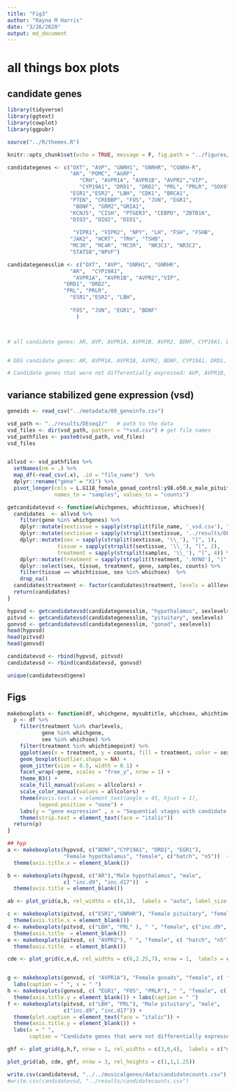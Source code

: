 ```yaml
---
title: "Fig3"
author: "Rayna M Harris"
date: "3/26/2020"
output: md_document
---
```


# all things box plots


## candidate genes

```r
library(tidyverse)
library(ggtext)
library(cowplot)
library(ggpubr)

source("../R/themes.R")

knitr::opts_chunk$set(echo = TRUE, message = F, fig.path = "../figures/")

candidategenes <- c("OXT", "AVP", "GNRH1", "GNRHR", "CGNRH-R",
                    "AR", "POMC", "AGRP", 
                       "CRH", "AVPR1A", "AVPR1B", "AVPR2","VIP",
                       "CYP19A1", "DRD1", "DRD2", "PRL", "PRLR", "SOX9", 
                    "ESR1","ESR2", "LBH", "CDK1", "BRCA1",
                    "PTEN", "CREBBP", "FOS", "JUN", "EGR1",
                     "BDNF", "GRM2","GRIA1",
                    "KCNJ5", "CISH", "PTGER3", "CEBPD", "ZBTB16", 
                    "DIO3", "DIO2", "DIO1",
                    
                     "VIPR1", "VIPR2", "NPY", "LH", "FSH", "FSHB",
                    "JAK2", "HCRT", "TRH", "TSHB",
                    "MC3R", "MC4R", "MC5R",  "NR3C1", "NR3C2",
                    "STAT5B","NPVF") 

candidategenesslim <- c("OXT", "AVP", "GNRH1", "GNRHR", 
                    "AR",  "CYP19A1", 
                     "AVPR1A", "AVPR1B", "AVPR2","VIP",
                  "DRD1", "DRD2", 
                  "PRL", "PRLR",  
                    "ESR1","ESR2", "LBH",  
                   
                    "FOS", "JUN", "EGR1", "BDNF"
                      ) 



# all candidate genes: AR, AVP, AVPR1A, AVPR1B, AVPR2, BDNF, CYP19A1, DRD1, EGR1, ESR1, ESR2, FOS, GNRH1, GNRHR, JUN, LBH, OXT, PRL, PRLR, VIP


# DEG candidate genes: AR, AVPR1A, AVPR1B, AVPR2, BDNF, CYP19A1, DRD1, ESR1, FOS, GNRHR, LBH, PRL, PRLR, 

# Candidate genes that were not differentially expressed: AVP, AVPR1B, ESR2,  GNRH1, JUN, OXT, VIP


```

## variance stabilized gene expression  (vsd)

```r
geneids <- read_csv("../metadata/00_geneinfo.csv")

vsd_path <- "../results/DEseq2/"   # path to the data
vsd_files <- dir(vsd_path, pattern = "*vsd.csv") # get file names
vsd_pathfiles <- paste0(vsd_path, vsd_files)
vsd_files


allvsd <- vsd_pathfiles %>%
  setNames(nm = .) %>% 
  map_df(~read_csv(.x), .id = "file_name")  %>% 
  dplyr::rename("gene" = "X1") %>% 
  pivot_longer(cols = L.G118_female_gonad_control:y98.o50.x_male_pituitary_inc.d3, 
               names_to = "samples", values_to = "counts") 

getcandidatevsd <- function(whichgenes, whichtissue, whichsex){
  candidates  <- allvsd %>%
    filter(gene %in% whichgenes) %>%
    dplyr::mutate(sextissue = sapply(strsplit(file_name, '_vsd.csv'), "[", 1)) %>%
    dplyr::mutate(sextissue = sapply(strsplit(sextissue, '../results/DEseq2/'), "[", 2)) %>%
    dplyr::mutate(sex = sapply(strsplit(sextissue, '\\_'), "[", 1),
                tissue = sapply(strsplit(sextissue, '\\_'), "[", 2),
                treatment = sapply(strsplit(samples, '\\_'), "[", 4)) %>%
    dplyr::mutate(treatment = sapply(strsplit(treatment, '.NYNO'), "[", 1)) %>%
    dplyr::select(sex, tissue, treatment, gene, samples, counts) %>%
    filter(tissue == whichtissue, sex %in% whichsex)  %>%
    drop_na()
  candidates$treatment <- factor(candidates$treatment, levels = alllevels)
  return(candidates)
}

hypvsd <- getcandidatevsd(candidategenesslim, "hypothalamus", sexlevels)
pitvsd <- getcandidatevsd(candidategenesslim, "pituitary", sexlevels)
gonvsd <- getcandidatevsd(candidategenesslim, "gonad", sexlevels)
head(hypvsd)
head(pitvsd)
head(gonvsd)

candidatevsd <- rbind(hypvsd, pitvsd)
candidatevsd <- rbind(candidatevsd, gonvsd)

unique(candidatevsd$gene)
```

## Figs 

```r
makeboxplots <- function(df, whichgene, mysubtitle, whichsex, whichtimepoint){
  p <- df %>%
    filter(treatment %in% charlevels,
           gene %in% whichgene,
           sex %in% whichsex) %>%
    filter(treatment %in% whichtimepoint) %>%
    ggplot(aes(x = treatment, y = counts, fill = treatment, color = sex)) +
    geom_boxplot(outlier.shape = NA) + 
    geom_jitter(size = 0.5, width = 0.1) +
    facet_wrap(~gene, scales = "free_y", nrow = 1) +
    theme_B3() +
    scale_fill_manual(values = allcolors) +
    scale_color_manual(values = allcolors) +
    theme(#axis.text.x = element_text(angle = 45, hjust = 1),
          legend.position = "none") +
    labs(y = "gene expression" , x = "Sequential stages with candidate DEGs", subtitle = mysubtitle) +
    theme(strip.text = element_text(face = "italic"))
  return(p)
}

## hyp 
a <- makeboxplots(hypvsd, c("BDNF","CYP19A1", "DRD1", "EGR1"), 
                  "Female hypothalamus", "female", c("hatch", "n5"))  +
  theme(axis.title.x = element_blank())

b <- makeboxplots(hypvsd, c("AR"),"Male hypothalamus", "male", 
                  c( "inc.d9", "inc.d17"))  +
  theme(axis.title = element_blank())

ab <- plot_grid(a,b, rel_widths = c(4,1),  labels = "auto", label_size = 8)

c <- makeboxplots(pitvsd, c("ESR1","GNRHR"), "Female pituitary", "female", c("bldg", "lay", "inc.d3"))   +
  theme(axis.title.x = element_blank())
d <- makeboxplots(pitvsd, c("LBH", "PRL" ), " ", "female", c("inc.d9", "inc.d17", "hatch", "n5"))  +
  theme(axis.title  = element_blank())
e <- makeboxplots(pitvsd, c( "AVPR2"), " ", "female", c( "hatch", "n5"))  +
  theme(axis.title  = element_blank())

cde <- plot_grid(c,e,d, rel_widths = c(6,2.25,7), nrow = 1,  labels = c("c"), label_size = 8)


g <- makeboxplots(gonvsd, c( "AVPR1A"), "Female gonads", "female", c( "lay", "inc.d3", "inc.d9"))  +
  labs(caption = " ", x = " ")
h <- makeboxplots(gonvsd, c( "EGR1", "FOS", "PRLR"), " ", "female", c( "lay", "inc.d3"))  +
  theme(axis.title.y = element_blank()) + labs(caption = " ")
f <- makeboxplots(pitvsd, c("LBH", "PRL"), "Male pituitary", "male", 
                  c("inc.d9", "inc.d17")) + 
  theme(plot.caption = element_text(face = "italic")) + 
  theme(axis.title.y = element_blank()) +
  labs(x = " ",
       caption = "Candidate genes that were not differentially expressed from bldg to n5: AVP, AVPR1B, ESR2,  GNRH1, JUN, and OXT.")

ghf <- plot_grid(g,h,f, nrow = 1, rel_widths = c(3,6,4),  labels = c("d", " ", "e"), label_size = 8)

plot_grid(ab, cde, ghf, nrow = 3, rel_heights = c(1,1,1.25))

```

```r
write.csv(candidatevsd, "../../musicalgenes/data/candidatecounts.csv")
#write.csv(candidatevsd, "../results/candidatecounts.csv")

```